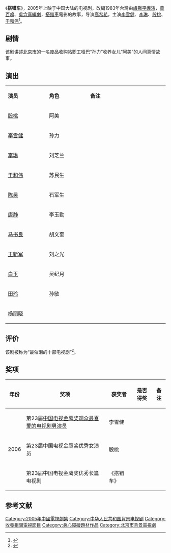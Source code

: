 {{Otheruses|subject=中国大陆电视剧《搭错车》|other=其他同名影劇条目|搭錯車 (消歧義)}}
{{电视节目信息框
| 名称 = 搭错车
| 别名 = 
| 英文名称 = <!-- ''{{lang|en| }}''  -->
| 图片 = Dacuoche poster.jpg
| 图说 = 海报
| 分类 = 现代剧
| 原创者 = 
| 导演 = [[高希希|高希希]]
| 监制 = 
| 出品人 = 
| 编剧 = [[欧阳琴书|欧阳琴书]]、李晓明
| 制作人 = 范世德
| 摄影 = 胡明
| 演出 = {{ubl|[[李雪健|李雪健]]|[[李琳_(1971年)|李琳]]|[[殷桃|殷桃]]|[[于和伟|于和伟]]}}
| 配音 = 
| 旁白 = 
| 主题曲 = 《[[酒干倘卖无|酒干倘卖无]]》
| 片尾曲 = 
| 插曲 = 
| 地区 = {{CHNML}}
| 语言 = 普通话
| 集数 = 22集
| 每集长 = 45分钟
| 制作公司 = 
| 首播地区 = 
| 电视网 = 
| 开始 = 
| 结束 = 
| 先于 = 
| 后于 = 
| 相关剧集 = 
| 官方网站 = 
}}
《'''搭错车'''》，2005年上映于中国大陆的电视剧，改編1983年台灣由[[虞戡平|虞戡平]][[導演|導演]]，[[黃百鳴|黃百鳴]]、[[吳念真|吳念真]][[編劇|編劇]]，[[搭錯車_(電影)|搭錯車]]電影的故事，导演[[高希希|高希希]]，主演[[李雪健|李雪健]]、[[李琳_(1971年)|李琳]]、[[殷桃|殷桃]]、[[于和伟|于和伟]]<ref>{{cite web|title=图片：高希希作品《搭错车》海报|url=http://yule.sohu.com/20090506/n263808807.shtml|accessdate=2014-03-06|date=2009-05-06|work=搜狐|archive-url=https://web.archive.org/web/20160304212928/http://yule.sohu.com/20090506/n263808807.shtml|archive-date=2016-03-04|dead-url=no}}</ref>。

== 剧情 ==
该剧讲述[[北京市|北京市]]的一名废品收购站职工哑巴“孙力”收养女儿“阿美”的人间真情故事。

== 演出 ==
{|class="wikitable" width="20%"
|- style="background:cornflowerblue; color:white" align=center
|style="width:5%"|'''演员'''||style="width:5%"|'''角色'''||style="width:10%"|'''备注'''
|-
| [[殷桃|殷桃]] || 阿美 || 
|-
| [[李雪健|李雪健]] || 孙力 || 
|- 
| [[李琳_(1971年)|李琳]]|| 刘芝兰|| 
|- 
| [[于和伟|于和伟]] || 苏民生 || 
|-
| [[陈昊|陈昊]] || 石军生 || 
|-
| [[唐静|唐静]] || 李玉勤|| 
|-
| [[马书良|马书良]] || 胡文奎 || 
|-
| [[王新军_(演员)|王新军]] || 刘之光 || 
|- 
| [[白玉|白玉]] || 吴纪月 || 
|- 
| [[田玲|田玲]] || 孙敏 || 
|-
| [[杨丽晓|杨丽晓]] ||  || 
|}

==评价==
该剧被称为“最催泪的十部电视剧”<ref>{{cite web|title=《大地震》《丑娘》《樱桃》 十部最催泪电视剧盘点|url=http://ent.cqnews.net/html/2013-05/03/content_25854499.htm|accessdate=2014-03-06|date=2013-05-03|work=华龙网|archive-url=https://web.archive.org/web/20140306144349/http://ent.cqnews.net/html/2013-05/03/content_25854499.htm|archive-date=2014-03-06|dead-url=yes}}</ref>。

== 奖项 ==
{| class="wikitable"
|-
! 年份 !! 奖项 
!获奖者!! 是否得奖 !! 备注
|-
|rowspan="3" | 2006 || 第23届[[中国电视金鹰奖|中国电视金鹰奖]][[中国电视金鹰奖观众喜爱的男演员|观众最喜爱的电视剧男演员]]
|李雪健||{{Won}}||
|- 
|  第23届中国电视金鹰奖优秀女演员 
|殷桃|| {{Won}} || 
|- 
|  第23届中国电视金鹰奖优秀长篇电视剧 
|《搭错车》||{{Won}} || 
|}

== 参考文献 ==
{{reflist}}

{{高希希}}

{{DEFAULTSORT:Da搭错车}}
[[Category:2005年中國電視劇集|Category:2005年中國電視劇集]]
[[Category:中华人民共和国背景电视剧|Category:中华人民共和国背景电视剧]]
[[Category:收養相關電視節目|Category:收養相關電視節目]]
[[Category:身心障礙題材作品|Category:身心障礙題材作品]]
[[Category:北京市背景電視劇|Category:北京市背景電視劇]]